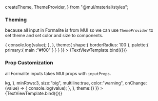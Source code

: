  createTheme,
  ThemeProvider,
} from "@mui/material/styles";


<Meta title="Intro/Formalite Theming" />

### Theming

because all input in Formalite is from MUI so we can use <code>ThemeProvider</code> to set theme and set color and size to components.

<Canvas>
  <Story 
    name="ThemeProvider"
    parameters={{ docs: { source: { 
        code: ThemeTextView,
        language: "javascript",
        type: "auto"
      }} 
    }}
    args={{ 
     layoutProps: {
         xs: 12,
       },
       inputProps: {
         label: "Title Input",
         helperText: "Helper text",
         placeholder: "some other title",
         onChange: (value) => {
           console.log(value);
         },
       },
       theme:{
          shape:{
            borderRadius: 100
          },
          palette:{
            primary:{
              main :"#f00"
            }
          }
       }
    }}
    >
      {TextViewTemplate.bind({})}
  </Story>
</Canvas>

### Prop Customization

all Formalite inputs takes MUI props with <code>inputProps</code>. 

<Canvas>
  <Story 
    name="inputProps"
    parameters={{ docs: { source: { 
        code: ThemeTextView,
        language: "javascript",
        type: "auto"
      }} 
    }}
    args={{ 
     layoutProps: {
         xs: 12,
       },
       inputProps: {
         label: "Title Input",
         helperText: "Helper text",
         placeholder: "some other title",    
         variant:"filled",
         InputProps:{
           endAdornment: <InputAdornment position="end" style={{color:"#ed6c02"}}>kg</InputAdornment>,
         },                  
         minRows:3,
         size:"big",
         multiline:true,                                  
         color:"warning",
         onChange: (value) => {
           console.log(value);
         },
       },
       theme:{}
    }}
    >
      {TextViewTemplate.bind({})}
  </Story>
</Canvas>
